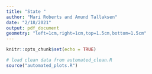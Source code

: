 ```yaml
---
title: "State "
author: "Mari Roberts and Amund Tallaksen"
date: "2/18/2021"
output: pdf_document
geometry: "left=1cm,right=1cm,top=1.5cm,bottom=1.5cm"
---
```


```r
knitr::opts_chunk$set(echo = TRUE)
```

```r
# load clean data from automated_clean.R
source("automated_plots.R")
```


```r

```

